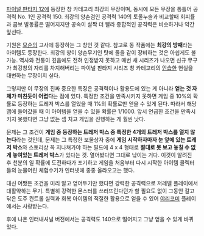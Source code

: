 [[파이널 판타지 12]]에 등장한 창 카테고리 최강의 무장이며, 동시에 모든 무장을 통틀어 공격력 No. 1인 공격력 150. 최강의 양손검인 공격력 140의 토울누솔과 비교할때 회피률과 콤보 발동률은 떨어지지만 공속이 살짝 더 빨라 종합적인 공격력은 비슷하거나 약간 앞선다. 

기원은 [[모순]]의 고사에 등장하는 그 창인 것 같다. 참고로 동 작품에는 '''최강의 방패'''라는 아이템도 등장한다. 최강의 창이 양손무기인 탓에 둘을 같이 장비하는 것은 아쉽게도 불가능. 역사와 전통이 깊음에도 전혀 인정받지 못하고 매번 새 시리즈가 나오면 신규 무구가 최강창의 자리를 차지해버리는 파이널 판타지 시리즈 창 카테고리의 [[안습]]한 현실을 대변하는 무장이지 싶다.

그렇지만 이 무장의 진짜 중요한 특징은 공격력이나 활용도에 있는 게 아니라 '''얻는 것 자체가 미친듯이 어렵다'''는 점에 있다. 특정한 조건을 만족시키지 못하면 게임 중 10%의 확률로 등장하는 트레저 박스를 열었을 때 1%의 확률로만 얻을 수 있게 된다. 따라서 해당 맵에 들어갔을 때 이 아이템을 얻을 수 있을 확률은 1/1000. 앞서 언급한 조건을 만족시키지 못했다면 그냥 없는 셈 치고 게임을 진행하는 게 훨씬 낫다.

문제는 그 조건이 '''게임 중 등장하는 트레저 박스 중 특정한 4개의 트레저 박스를 열지 않는다'''라는 것인데, 문제는 그 특정한 보물상자 중에 '''게임 시작하자마자 눈 앞에 있는 트레저 박스'''와 스토리상 꼭 지나쳐가야 하는 필드에 4 x 4 형태로 '''절대로 못 보고 놓칠 수 없게 놓여있는 트레저 박스'''가 있다는 것. 열어봤다면 그대로 낚이는 거다. 이것이 알려진 후 천분의 일 확률에 도전하다가 포기하고 게임을 처음부터 다시 시작한 아이템 콜렉터들의 눈물어린 체험수기가 인터넷에 종종 올라오고는 했다.

대신 어쨌든 조건을 미리 알고 얻어두기만 했다면 강력한 공격력으로 저레벨 플레이에서 대활약하는 무기. 특별히 강력한 몬스터를 쓰러뜨린다던가 할 필요도 없이 그동안 갈고 닦은 도주 컨트롤 실력과 회복 아이템의 적절한 활용으로 얻을 수 있어 [[야리코미]] 플레이에서는 사랑받는다.

후에 나온 인터내셔널 버전에서는 공격력도 140으로 떨어지고 그냥 얻을 수 있게 바뀌었다.
